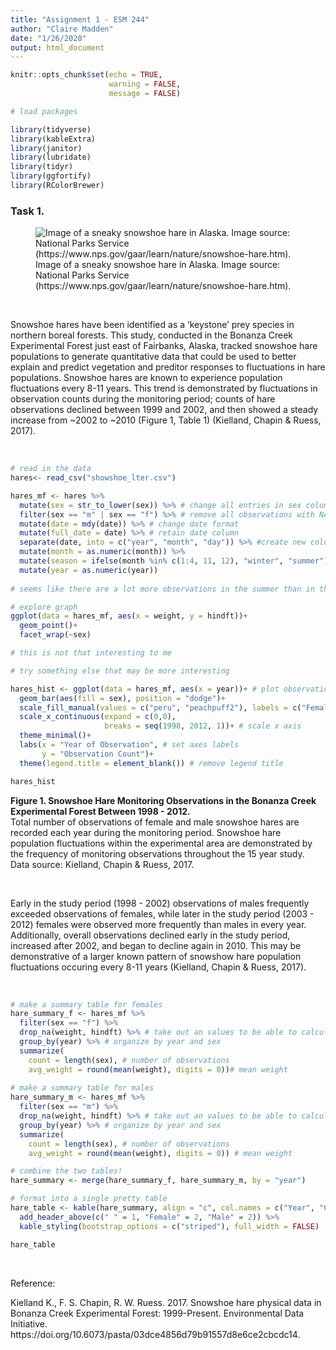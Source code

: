 ```yaml
---
title: "Assignment 1 - ESM 244"
author: "Claire Madden"
date: "1/26/2020"
output: html_document
---
```


```r
knitr::opts_chunk$set(echo = TRUE, 
                      warning = FALSE,
                      message = FALSE)

# load packages

library(tidyverse)
library(kableExtra)
library(janitor)
library(lubridate)
library(tidyr)
library(ggfortify)
library(RColorBrewer)
```


### Task 1. 

![Image of a sneaky snowshoe hare in Alaska. Image source: National Parks Service (https://www.nps.gov/gaar/learn/nature/snowshoe-hare.htm).](hare1.jpeg)

<br> 

Snowshoe hares have been identified as a 'keystone' prey species in northern boreal forests. This study, conducted in the Bonanza Creek Experimental Forest just east of Fairbanks, Alaska, tracked snowshoe hare populations to generate quantitative data that could be used to better explain and predict vegetation and preditor responses to fluctuations in hare populations. Snowshoe hares are known to experience population fluctuations every 8-11 years. This trend is demonstrated by fluctuations in observation counts during the monitoring period; counts of hare observations declined between 1999 and 2002, and then showed a steady increase from ~2002 to ~2010 (Figure 1, Table 1) (Kielland, Chapin & Ruess, 2017). 

<br>

```r

# read in the data 
hares<- read_csv("showshoe_lter.csv") 

hares_mf <- hares %>% 
  mutate(sex = str_to_lower(sex)) %>% # change all entries in sex column to lower case
  filter(sex == "m" | sex == "f") %>% # remove all observations with NA or ? in sex
  mutate(date = mdy(date)) %>% # change date format
  mutate(full_date = date) %>% # retain date column
  separate(date, into = c("year", "month", "day")) %>% #create new columns with parsed date info
  mutate(month = as.numeric(month)) %>% 
  mutate(season = ifelse(month %in% c(1:4, 11, 12), "winter", "summer")) %>% # organize months into "summer" and "winter"
  mutate(year = as.numeric(year))
  
# seems like there are a lot more observations in the summer than in the winter so maybe not an interesting thing to use for visualization

# explore graph
ggplot(data = hares_mf, aes(x = weight, y = hindft))+
  geom_point()+
  facet_wrap(~sex)

# this is not that interesting to me

```

```r

# try something else that may be more interesting

hares_hist <- ggplot(data = hares_mf, aes(x = year))+ # plot observation frequency by sex
  geom_bar(aes(fill = sex), position = "dodge")+
  scale_fill_manual(values = c("peru", "peachpuff2"), labels = c("Female", "Male"))+ # set colors and legend names
  scale_x_continuous(expand = c(0,0),
                     breaks = seq(1998, 2012, 1))+ # scale x axis
  theme_minimal()+
  labs(x = "Year of Observation", # set axes labels
       y = "Observation Count")+
  theme(legend.title = element_blank()) # remove legend title

hares_hist


```
        
**Figure 1. Snowshoe Hare Monitoring Observations in the Bonanza Creek Experimental Forest Between 1998 - 2012.**        
Total number of observations of female and male snowshoe hares are recorded each year during the monitoring period. Snowshoe hare population fluctuations within the experimental area are demonstrated by the frequency of monitoring observations throughout the 15 year study. Data source: Kielland, Chapin & Ruess, 2017.

<br>

Early in the study period (1998 - 2002) observations of males frequently exceeded observations of females, while later in the study period (2003 - 2012) females were observed more frequently than males in every year. Additionally, overall observations declined early in the study period, increased after 2002, and began to decline again in 2010. This may be demonstrative of a larger known pattern of snowshow hare population fluctuations occuring every 8-11 years (Kielland, Chapin & Ruess, 2017). 

<br> 
```r

# make a summary table for females
hare_summary_f <- hares_mf %>% 
  filter(sex == "f") %>% 
  drop_na(weight, hindft) %>% # take out an values to be able to calculate mean
  group_by(year) %>% # organize by year and sex
  summarize(
    count = length(sex), # number of observations
    avg_weight = round(mean(weight), digits = 0))# mean weight
    
# make a summary table for males
hare_summary_m <- hares_mf %>% 
  filter(sex == "m") %>% 
  drop_na(weight, hindft) %>% # take out an values to be able to calculate mean
  group_by(year) %>% # organize by year and sex
  summarize(
    count = length(sex), # number of observations
    avg_weight = round(mean(weight), digits = 0)) # mean weight

# combine the two tables!
hare_summary <- merge(hare_summary_f, hare_summary_m, by = "year")

# format into a single pretty table
hare_table <- kable(hare_summary, align = "c", col.names = c("Year", "Count", "Average Weight (g)", "Count", "Average Weight (g)"), caption = "Table 1. Sumamry Statistics for Snowshoe Hare Monitoring Observations at Bonanza Creek Experimental Forest Between 1998 - 2012. Annual observation counts and average weight of female and male snowshoe hares are reported for each of the years during the monitoring period.") %>% 
  add_header_above(c(" " = 1, "Female" = 2, "Male" = 2)) %>% 
  kable_styling(bootstrap_options = c("striped"), full_width = FALSE)

hare_table

```

<br> 

Reference:             

Kielland K., F. S. Chapin, R. W. Ruess. 2017. Snowshoe hare physical data in Bonanza Creek Experimental Forest: 1999-Present. Environmental Data Initiative. https://doi.org/10.6073/pasta/03dce4856d79b91557d8e6ce2cbcdc14. 






